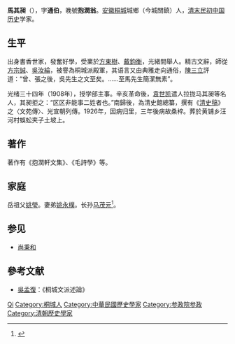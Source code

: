 '''馬其昶'''（{{bd|1855年||1930年|}}），字'''通伯'''，晚號'''抱潤翁'''。[[安徽|安徽]][[桐城|桐城]]城鄉（今城關鎮）人，[[清末|清末]][[民初|民初]][[中国历史|中国历史]]学家。

== 生平 ==
出身書香世家，發奮好學，受業於[[方東樹|方東樹]]、[[戴鈞衡|戴鈞衡]]，光緒間舉人。精古文辭，師從[[方宗誠|方宗誠]]、[[吳汝綸|吳汝綸]]，被譽為桐城派殿軍，其语言又由典雅走向通俗，[[陳三立|陳三立]]評道：“曾、張之後，吳先生之文至矣。……至馬先生簡潔無素”。

光绪三十四年（1908年），授学部主事。辛亥革命後，[[袁世凯|袁世凯]]遣人拉拢马其昶等名人，其昶拒之：“区区非能事二姓者也。”南歸後，為清史館總纂，撰有《[[清史稿|清史稿]]》之〈文苑傳〉、光宣朝列傳。1926年，因病归里，三年後病故桑梓。葬於黄铺乡汪河村蜈蚣夹子土坡上。

== 著作 ==
著作有《抱潤軒文集》、《毛詩學》等。

== 家庭 ==
岳祖父[[姚瑩|姚瑩]]。妻弟[[姚永樸|姚永樸]]。长孙[[马茂元|马茂元]]<ref>{{cite journal |author1=王从仁 |title=马茂元先生学术年表 |journal=晚照楼论文集（商务印书馆） |date=2017 |page=294}}</ref>。

== 参见 ==
* [[尚秉和|尚秉和]]

== 參考文献 ==
* [[吳孟復|吳孟復]]：《桐城文派述論》

{{Authority control}}
{{DEFAULTSORT:Ma马}}
[[Category:马姓|Qi]]
[[Category:桐城人|Category:桐城人]]
[[Category:中華民國歷史學家|Category:中華民國歷史學家]]
[[Category:参政院参政|Category:参政院参政]]
[[Category:清朝歷史學家|Category:清朝歷史學家]]
